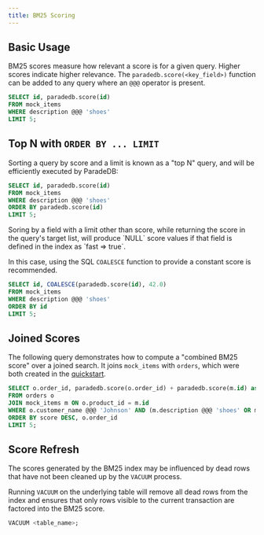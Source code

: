 ```yaml
---
title: BM25 Scoring
---
```


## Basic Usage

BM25 scores measure how relevant a score is for a given query. Higher scores indicate higher relevance.
The `paradedb.score(<key_field>)` function can be added to any query where an `@@@` operator is present.

```sql
SELECT id, paradedb.score(id)
FROM mock_items
WHERE description @@@ 'shoes'
LIMIT 5;
```

## Top N with `ORDER BY ... LIMIT`

Sorting a query by score and a limit is known as a "top N" query, and will be efficiently executed by ParadeDB:

```sql
SELECT id, paradedb.score(id)
FROM mock_items
WHERE description @@@ 'shoes'
ORDER BY paradedb.score(id)
LIMIT 5;
```

<Note>
Soring by a field with a limit other than score, while returning the score in the query's target list, will produce
`NULL` score values if that field is defined in the index as `fast => true`.

In this case, using the SQL `COALESCE` function to provide a constant score is recommended.

```sql
SELECT id, COALESCE(paradedb.score(id), 42.0)
FROM mock_items
WHERE description @@@ 'shoes'
ORDER BY id
LIMIT 5;
```
</Note>

## Joined Scores

The following query demonstrates how to compute a "combined BM25 score" over a joined search. It joins `mock_items` with `orders`,
which were both created in the [quickstart](/documentation/getting-started/quickstart).

```sql
SELECT o.order_id, paradedb.score(o.order_id) + paradedb.score(m.id) as score
FROM orders o
JOIN mock_items m ON o.product_id = m.id
WHERE o.customer_name @@@ 'Johnson' AND (m.description @@@ 'shoes' OR m.description @@@ 'running')
ORDER BY score DESC, o.order_id
LIMIT 5;
```

## Score Refresh

The scores generated by the BM25 index may be influenced by dead rows that have not been cleaned up by the `VACUUM` process.

Running `VACUUM` on the underlying table will remove all dead rows from the index and ensures that only rows visible to the current
transaction are factored into the BM25 score.

```sql
VACUUM <table_name>;
```
